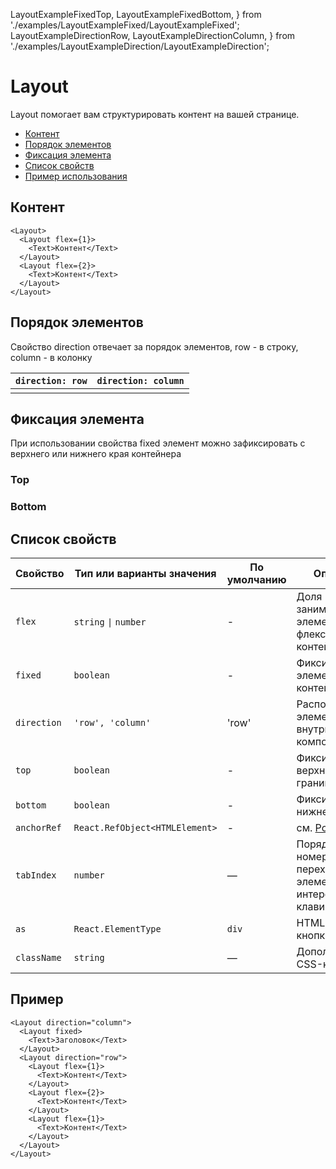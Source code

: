   LayoutExampleFixedTop,
  LayoutExampleFixedBottom,
} from './examples/LayoutExampleFixed/LayoutExampleFixed';
  LayoutExampleDirectionRow,
  LayoutExampleDirectionColumn,
} from './examples/LayoutExampleDirection/LayoutExampleDirection';

# Layout

Layout помогает вам структурировать контент на вашей странице.

- [Контент](#контент)
- [Порядок элементов](#порядок-элементов)
- [Фиксация элемента](#фиксация-элемента)
- [Список свойств](#список-свойств)
- [Пример использования](#пример)

## Контент

```tsx
<Layout>
  <Layout flex={1}>
    <Text>Контент</Text>
  </Layout>
  <Layout flex={2}>
    <Text>Контент</Text>
  </Layout>
</Layout>
```

<LayoutExampleBasic />

## Порядок элементов

Свойство direction отвечает за порядок элементов, row - в строку,
column - в колонку

| `direction: row`             | `direction: column`             |
| ---------------------------- | ------------------------------- |
| <LayoutExampleDirectionRow/> | <LayoutExampleDirectionColumn/> |

## Фиксация элемента

При использовании свойства fixed элемент можно зафиксировать с
верхнего или нижнего края контейнера

### Top

<LayoutExampleFixedTop />

### Bottom

<LayoutExampleFixedBottom />

## Список свойств

| Свойство    | Тип или варианты значения             | По умолчанию | Описание                                                                          |
| ----------- | ------------------------------------- | ------------ | --------------------------------------------------------------------------------- |
| `flex`      | `string` <code>&#124;</code> `number` | -            | Доля занимаемая элементом в флекс-контейнере                                      |
| `fixed`     | `boolean`                             | -            | Фиксируется ли элемент внутри контейнера                                          |
| `direction` | `'row', 'column'`                     | 'row'        | Расположение элементов внутри компонента                                          |
| `top`       | `boolean`                             | -            | Фиксируется с верхней границы                                                     |
| `bottom`    | `boolean`                             | -            | Фиксируется с нижней границы                                                      |
| `anchorRef` | `React.RefObject<HTMLElement>`        | -            | см. [Popover](?path=/docs/components-popover--popover-positioned-by-coords-story) |
| `tabIndex`  | `number`                              | —            | Порядковый номер при переходе между элементами интерфейса по клавише **tab**      |
| `as`        | `React.ElementType`                   | `div`        | HTML-тег для кнопки                                                               |
| `className` | `string`                              | —            | Дополнительные CSS-классы                                                         |

## Пример

```tsx
<Layout direction="column">
  <Layout fixed>
    <Text>Заголовок</Text>
  </Layout>
  <Layout direction="row">
    <Layout flex={1}>
      <Text>Контент</Text>
    </Layout>
    <Layout flex={2}>
      <Text>Контент</Text>
    </Layout>
    <Layout flex={1}>
      <Text>Контент</Text>
    </Layout>
  </Layout>
</Layout>
```

<LayoutExample />
